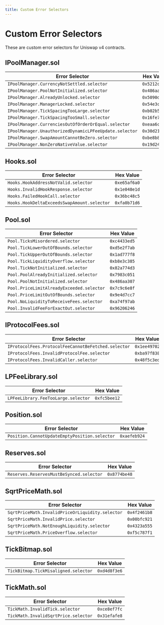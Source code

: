 ```yaml
---
title: Custom Error Selectors
---
```

# Custom Error Selectors
These are custom error selectors for Uniswap v4 contracts.

## IPoolManager.sol

| Error Selector                                      | Hex Value    |
|-----------------------------------------------------|--------------|
| `IPoolManager.CurrencyNotSettled.selector`          | `0x5212cba1` |
| `IPoolManager.PoolNotInitialized.selector`          | `0x486aa307` |
| `IPoolManager.AlreadyUnlocked.selector`             | `0x5090d6c6` |
| `IPoolManager.ManagerLocked.selector`               | `0x54e3ca0d` |
| `IPoolManager.TickSpacingTooLarge.selector`         | `0xb02b5dc2` |
| `IPoolManager.TickSpacingTooSmall.selector`         | `0x16fe7696` |
| `IPoolManager.CurrenciesOutOfOrderOrEqual.selector` | `0xeaa6c6eb` |
| `IPoolManager.UnauthorizedDynamicLPFeeUpdate.selector` | `0x30d21641` |
| `IPoolManager.SwapAmountCannotBeZero.selector`      | `0xbe8b8507` |
| `IPoolManager.NonZeroNativeValue.selector`          | `0x19d245cf` |

## Hooks.sol

| Error Selector                                      | Hex Value    |
|-----------------------------------------------------|--------------|
| `Hooks.HookAddressNotValid.selector`                | `0xe65af6a0` |
| `Hooks.InvalidHookResponse.selector`                | `0x1e048e1d` |
| `Hooks.FailedHookCall.selector`                     | `0x36bc48c5` |
| `Hooks.HookDeltaExceedsSwapAmount.selector`         | `0xfa0b71d6` |

## Pool.sol

| Error Selector                                      | Hex Value    |
|-----------------------------------------------------|--------------|
| `Pool.TicksMisordered.selector`                     | `0xc4433ed5` |
| `Pool.TickLowerOutOfBounds.selector`                | `0xd5e2f7ab` |
| `Pool.TickUpperOutOfBounds.selector`                | `0x1ad777f8` |
| `Pool.TickLiquidityOverflow.selector`               | `0xb8e3c385` |
| `Pool.TickNotInitialized.selector`                  | `0x82a774d3` |
| `Pool.PoolAlreadyInitialized.selector`              | `0x7983c051` |
| `Pool.PoolNotInitialized.selector`                  | `0x486aa307` |
| `Pool.PriceLimitAlreadyExceeded.selector`           | `0x7c9c6e8f` |
| `Pool.PriceLimitOutOfBounds.selector`               | `0x9e4d7cc7` |
| `Pool.NoLiquidityToReceiveFees.selector`            | `0xa74f97ab` |
| `Pool.InvalidFeeForExactOut.selector`               | `0x96206246` |

## IProtocolFees.sol

| Error Selector                                      | Hex Value    |
|-----------------------------------------------------|--------------|
| `IProtocolFees.ProtocolFeeCannotBeFetched.selector` | `0x1ee49702` |
| `IProtocolFees.InvalidProtocolFee.selector`         | `0xba97f838` |
| `IProtocolFees.InvalidCaller.selector`              | `0x48f5c3ed` |

## LPFeeLibrary.sol

| Error Selector                                      | Hex Value    |
|-----------------------------------------------------|--------------|
| `LPFeeLibrary.FeeTooLarge.selector`                 | `0xfc5bee12` |

## Position.sol

| Error Selector                                      | Hex Value      |
|-----------------------------------------------------|----------------|
| `Position.CannotUpdateEmptyPosition.selector`       | `0xaefeb924`   |

## Reserves.sol

| Error Selector                                      | Hex Value      |
|-----------------------------------------------------|----------------|
| `Reserves.ReservesMustBeSynced.selector`            | `0x8774be48`   |

## SqrtPriceMath.sol

| Error Selector                                      | Hex Value    |
|-----------------------------------------------------|--------------|
| `SqrtPriceMath.InvalidPriceOrLiquidity.selector`    | `0x4f2461b8` |
| `SqrtPriceMath.InvalidPrice.selector`               | `0x00bfc921` |
| `SqrtPriceMath.NotEnoughLiquidity.selector`         | `0x4323a555` |
| `SqrtPriceMath.PriceOverflow.selector`              | `0xf5c787f1` |

## TickBitmap.sol

| Error Selector                                      | Hex Value    |
|-----------------------------------------------------|--------------|
| `TickBitmap.TickMisaligned.selector`                | `0xd4d8f3e6` |

## TickMath.sol

| Error Selector                                      | Hex Value    |
|-----------------------------------------------------|--------------|
| `TickMath.InvalidTick.selector`                     | `0xce8ef7fc` |
| `TickMath.InvalidSqrtPrice.selector`                | `0x31efafe8` |